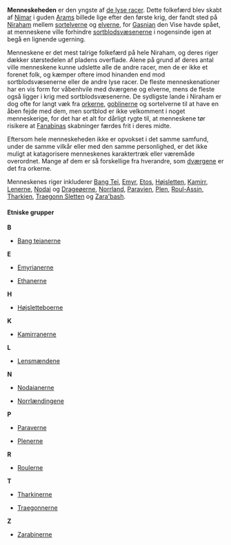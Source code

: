 {{title:Menneske}}
{{author:Laura Holmegaard}}
{{timestamp:2011-01-23T12:13:55Z}}
{{copyright:Menneske}}
'''Menneskeheden''' er den yngste af [[de lyse racer]]. Dette folkefærd blev skabt af [[Nimar]] i guden [[Aram|Arams]] billede lige efter den første krig, der fandt sted på [[Niraham]] mellem [[sortelver|sortelverne]] og [[elver|elverne]], for [[Gasnian]] den Vise havde spået, at menneskene ville forhindre [[sortblodsvæsener|sortblodsvæsenerne]] i nogensinde igen at begå en lignende ugerning.

Menneskene er det mest talrige folkefærd på hele Niraham, og deres riger dækker størstedelen af pladens overflade. Alene på grund af deres antal ville menneskene kunne udslette alle de andre racer, men de er ikke et forenet folk, og kæmper oftere imod hinanden end mod sortblodsvæsenerne eller de andre lyse racer.
De fleste menneskenationer har en vis form for våbenhvile med dværgene og elverne, mens de fleste også ligger i krig med sortblodsvæsenerne. De sydligste lande i Niraham er dog ofte for langt væk fra [[ork|orkerne]], [[goblin|goblinerne]] og sortelverne til at have en åben fejde med dem, men sortblod er ikke velkomment i noget menneskerige, for det har et alt for dårligt rygte til, at menneskene tør risikere at [[Fanabina|Fanabinas]] skabninger færdes frit i deres midte.

Eftersom hele menneskeheden ikke er opvokset i det samme samfund, under de samme vilkår eller med den samme personlighed, er det ikke muligt at katagorisere menneskenes karaktertræk eller væremåde overordnet. Mange af dem er så forskellige fra hverandre, som [[dværg|dværgene]] er det fra orkerne.

Menneskenes riger inkluderer [[Bang Tei]], [[Emyr]], [[Etos]], [[Højsletten]], [[Kamirr]], [[Lenerne]], [[Nodai]] og [[Drageøerne]], [[Norrland]], [[Paravien]], [[Plen]], [[Roul-Assin]], [[Tharkien]], [[Traegonn Sletten]] og [[Zara'bash]].

===='''Etniske grupper'''====
'''B'''
*[[Bang teianer|Bang teianerne]]


'''E'''
*[[Emyrianer|Emyrianerne]]

*[[Ethaner|Ethanerne]]


'''H'''
*[[Højsletteboer|Højsletteboerne]]


'''K'''
*[[Kamirraner|Kamirranerne]]


'''L'''
*[[Lensmand|Lensmændene]]


'''N'''
*[[Nodaianer|Nodaianerne]]

*[[Norrlænding|Norrlændingene]]


'''P'''
*[[Paraver|Paraverne]]

*[[Plener|Plenerne]]


'''R'''
*[[Rouler|Roulerne]]


'''T'''
*[[Tharkiner|Tharkinerne]]

*[[Traegonner|Traegonnerne]]


'''Z'''
*[[Zarabiner|Zarabinerne]]
